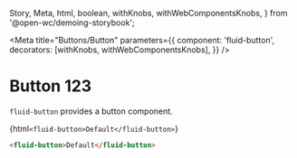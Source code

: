   Story,
  Meta,
  html,
  boolean,
  withKnobs,
  withWebComponentsKnobs,
} from '@open-wc/demoing-storybook';

<Meta
  title="Buttons/Button"
  parameters={{
    component: 'fluid-button',
    decorators: [withKnobs, withWebComponentsKnobs],
  }}
/>

# Button 123

`fluid-button` provides a button component.

<Story name="Default">{html`<fluid-button>Default</fluid-button>`}</Story>

```html
<fluid-button>Default</fluid-button>
```
